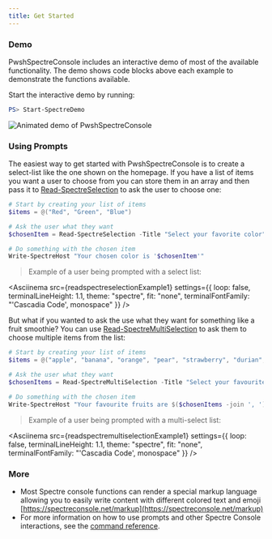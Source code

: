 ```yaml
---
title: Get Started
---
```



### Demo

PwshSpectreConsole includes an interactive demo of most of the available functionality. The demo shows code blocks above each example to demonstrate the functions available. 

Start the interactive demo by running:

```powershell
PS> Start-SpectreDemo
```

![Animated demo of PwshSpectreConsole](/demo.gif)

### Using Prompts

The easiest way to get started with PwshSpectreConsole is to create a select-list like the one shown on the homepage. If you have a list of items you want a user to choose from you can store them in an array and then pass it to [Read-SpectreSelection](../reference/read-spectreselection) to ask the user to choose one:

```powershell
# Start by creating your list of items
$items = @("Red", "Green", "Blue")

# Ask the user what they want
$chosenItem = Read-SpectreSelection -Title "Select your favorite color" -Choices $items -Color "Green"

# Do something with the chosen item
Write-SpectreHost "Your chosen color is '$chosenItem'"
```

> Example of a user being prompted with a select list:

<Asciinema
    src={readspectreselectionExample1}
    settings={{
        loop: false,
        terminalLineHeight: 1.1,
        theme: "spectre",
        fit: "none",
        terminalFontFamily: "'Cascadia Code', monospace"
    }}
/>

But what if you wanted to ask the use what they want for something like a fruit smoothie? You can use [Read-SpectreMultiSelection](../reference/read-spectremultiselection) to ask them to choose multiple items from the list:

```powershell
# Start by creating your list of items
$items = @("apple", "banana", "orange", "pear", "strawberry", "durian", "lemon")

# Ask the user what they want
$chosenItems = Read-SpectreMultiSelection -Title "Select your favourite fruits" -Choices $items

# Do something with the chosen item
Write-SpectreHost "Your favourite fruits are $($chosenItems -join ', ')"
```

> Example of a user being prompted with a multi-select list:

<Asciinema
    src={readspectremultiselectionExample1}
    settings={{
        loop: false,
        terminalLineHeight: 1.1,
        theme: "spectre",
        fit: "none",
        terminalFontFamily: "'Cascadia Code', monospace"
    }}
/>

### More

- Most Spectre console functions can render a special markup language allowing you to easily write content with different colored text and emoji [https://spectreconsole.net/markup](https://spectreconsole.net/markup)
- For more information on how to use prompts and other Spectre Console interactions, see the [command reference](/reference/config/set-spectrecolors/).
